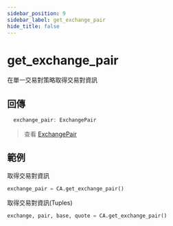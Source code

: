 ```yaml
---
sidebar_position: 9
sidebar_label: get_exchange_pair
hide_title: false
---
```



# get_exchange_pair

在單一交易對策略取得交易對資訊

## 回傳

```typescript
  exchange_pair: ExchangePair
```
> 查看 [ExchangePair](/docs/developer/api/python/ca-objects/exchange-pair)


## 範例

取得交易對資訊

```py
exchange_pair = CA.get_exchange_pair()
```

取得交易對資訊(Tuples)

```py
exchange, pair, base, quote = CA.get_exchange_pair()
```

